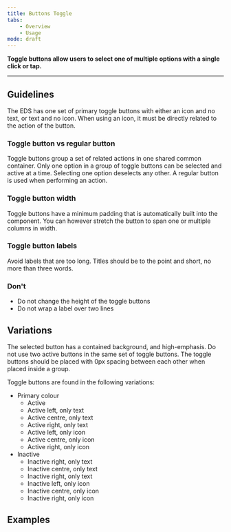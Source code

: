 ```yaml
---
title: Buttons Toggle
tabs:
    - Overview
    - Usage
mode: draft
---
```


**Toggle buttons allow users to select one of multiple options with a single click or tap.**


***


## Guidelines

The EDS has one set of primary toggle buttons with either an icon and no text, or text and no icon. When using an icon, it must be directly related to the action of the button. 


### Toggle button vs regular button

Toggle buttons group a set of related actions in one shared common container. Only one option in a group of toggle buttons can be selected and active at a time. Selecting one option deselects any other. A regular button is used when performing an action.  


### Toggle button width

Toggle buttons have a minimum padding that is automatically built into the component. You can however stretch the button to span one or multiple columns in width.  


### Toggle button labels

Avoid labels that are too long. Titles should be to the point and short, no more than three words. 


### Don't

* Do not change the height of the toggle buttons 
* Do not wrap a label over two lines 


## Variations

The selected button has a contained background, and high-emphasis. Do not use two active buttons in the same set of toggle buttons. The toggle buttons should be placed with 0px spacing between each other when placed inside a group.  

Toggle buttons are found in the following variations: 

* Primary colour 
  * Active 
  * Active left, only text 
  * Active centre, only text 
  * Active right, only text 
  * Active left, only icon 
  * Active centre, only icon 
  * Active right, only icon 
* Inactive 
  * Inactive right, only text 
  * Inactive centre, only text 
  * Inactive right, only text 
  * Inactive left, only icon 
  * Inactive centre, only icon 
  * Inactive right, only icon 


## Examples

<FigmaImage url="https://www.figma.com/file/0bGXR2sCwMVSDNyyzu5BXrO5/UI%E2%80%94User-Interface?node-id=27%3A3" />
